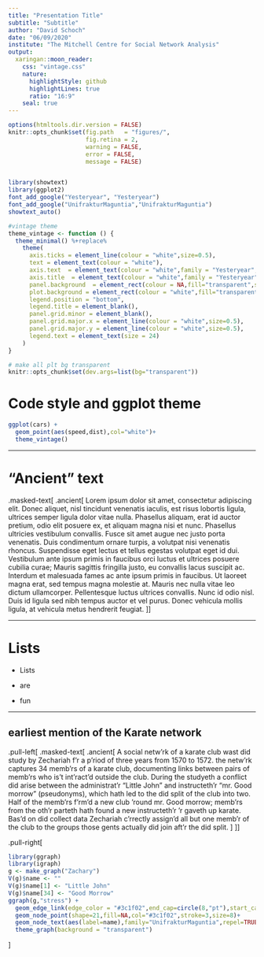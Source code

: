 ```yaml
---
title: "Presentation Title"
subtitle: "Subtitle"
author: "David Schoch"
date: "06/09/2020"
institute: "The Mitchell Centre for Social Network Analysis"
output:
  xaringan::moon_reader:
    css: "vintage.css"
    nature:
      highlightStyle: github
      highlightLines: true
      ratio: "16:9"
    seal: true
---
```


```r
options(htmltools.dir.version = FALSE)
knitr::opts_chunk$set(fig.path   = "figures/",
                      fig.retina = 2,
                      warning = FALSE,
                      error = FALSE,
                      message = FALSE)


library(showtext)
library(ggplot2)
font_add_google("Yesteryear", "Yesteryear")
font_add_google("UnifrakturMaguntia","UnifrakturMaguntia")
showtext_auto()

#vintage theme
theme_vintage <- function () { 
  theme_minimal() %+replace% 
    theme(
      axis.ticks = element_line(colour = "white",size=0.5),
      text = element_text(colour = "white"),
      axis.text  = element_text(colour = "white",family = "Yesteryear",size=18),
      axis.title  = element_text(colour = "white",family = "Yesteryear",size=24),
      panel.background  = element_rect(colour = NA,fill="transparent",size=0.5),
      plot.background = element_rect(colour = "white",fill="transparent",size=1.5),
      legend.position = "bottom",
      legend.title = element_blank(),
      panel.grid.minor = element_blank(),
      panel.grid.major.x = element_line(colour = "white",size=0.5),
      panel.grid.major.y = element_line(colour = "white",size=0.5),
      legend.text = element_text(size = 24)
    )
}

# make all plt bg transparent
knitr::opts_chunk$set(dev.args=list(bg="transparent"))
```

# Code style and ggplot theme

```r
ggplot(cars) +
  geom_point(aes(speed,dist),col="white")+
  theme_vintage()
```


---

# "Ancient" text

.masked-text[
.ancient[
    Lorem ipsum dolor sit amet, consectetur adipiscing elit. Donec aliquet, nisl tincidunt venenatis iaculis, est risus lobortis ligula, ultrices semper ligula dolor vitae nulla. Phasellus aliquam, erat id auctor pretium, odio elit posuere ex, et aliquam magna nisi et nunc. Phasellus ultricies vestibulum convallis. Fusce sit amet augue nec justo porta venenatis. Duis condimentum ornare turpis, a volutpat nisi venenatis rhoncus. Suspendisse eget lectus et tellus egestas volutpat eget id dui. Vestibulum ante ipsum primis in faucibus orci luctus et ultrices posuere cubilia curae; Mauris sagittis fringilla justo, eu convallis lacus suscipit ac. Interdum et malesuada fames ac ante ipsum primis in faucibus. Ut laoreet magna erat, sed tempus magna molestie at. Mauris nec nulla vitae leo dictum ullamcorper. Pellentesque luctus ultrices convallis. Nunc id odio nisl. Duis id ligula sed nibh tempus auctor et vel purus. Donec vehicula mollis ligula, at vehicula metus hendrerit feugiat.
  ]
]

---

# Lists

- Lists

- are 

- fun

---

## earliest mention of the Karate network

.pull-left[
  .masked-text[
  .ancient[
  A social netw'rk of a karate club wast did study by 
Zechariah f'r a p'riod of three years from 1570 to 1572. the netw'rk captures 34 memb'rs of a karate club, documenting links between pairs of memb'rs who is't int'ract'd outside the club.  During the studyeth a conflict did arise between the administrat'r "Little John" and instructeth'r "mr.  Good morrow" (pseudonyms), which hath led to the did split of the club into two.  Half of the memb'rs f'rm'd a new club 'round mr.  Good morrow; memb'rs from the oth'r parteth hath found a new instructeth'r 'r gaveth up karate.  Bas'd on did collect data 
Zechariah c'rrectly assign'd all but one memb'r of the club to the groups those gents actually did join aft'r the did split.
  ]
  ]
]

.pull-right[
```r
library(ggraph)
library(igraph)
g <- make_graph("Zachary")
V(g)$name <- ""
V(g)$name[1] <- "Little John"
V(g)$name[34] <- "Good Morrow"
ggraph(g,"stress") + 
  geom_edge_link(edge_color = "#3c1f02",end_cap=circle(8,"pt"),start_cap=circle(8,"pt")) +
  geom_node_point(shape=21,fill=NA,col="#3c1f02",stroke=3,size=8)+
  geom_node_text(aes(label=name),family="UnifrakturMaguntia",repel=TRUE,size=15)+
  theme_graph(background = "transparent")
```
]